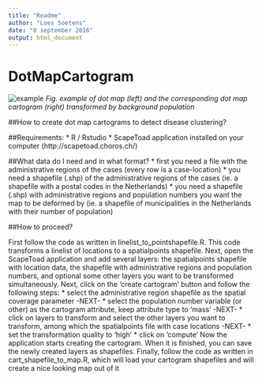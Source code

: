 ```yaml
---
title: "Readme"
author: "Loes Soetens"
date: "8 september 2016"
output: html_document
---
```

# DotMapCartogram

![example](https://github.com/lsoetens/DotMapCartogram/blob/master/Before_after.JPG)
*Fig. example of dot map (left) and the corresponding dot map cartogram (right) transformed by background population*

##How to create dot map cartograms to detect disease clustering? 

##Requirements:
* R / Rstudio
* ScapeToad application installed on your computer (http://scapetoad.choros.ch/)

##What data do I need and in what format?
* first you need a file with the administrative regions of the cases (every row is a case-location)
* you need a shapefile (.shp) of the administrative regions of the cases (ie. a shapefile with a postal codes in the Netherlands)
* you need a shapefile (.shp) with administrative regions and population numbers you want the map to be deformed by (ie. a shapefile of municipalities in the Netherlands with their number of population)

##How to proceed?

First follow the code as written in linelist_to_pointshapefile.R. This code transforms a linelist of locations to a spatialpoints shapefile. 
Next, open the ScapeToad application and add several layers: the spatialpoints shapefile with location data, the shapefile with administrative regions and population numbers, and optional some other layers you want to be transformed simultaneously. Next, click on the 'create cartogram' button and follow the following steps:
* select the administrative region shapefile as the spatial coverage parameter -NEXT-
* select the population number variable (or other) as the cartogram attribute, keep attribute type to 'mass' -NEXT-
* click on layers to transform and select the other layers you want to transform, among which the spatialpoints file with case locations -NEXT-
* set the transformation quality to 'high'
* click on 'compute'
Now the application starts creating the cartogram. When it is finished, you can save the newly created layers as shapefiles.
Finally, follow the code as written in cart_shapefile_to_map.R, which will load your cartogram shapefiles and will create a nice looking map out of it



